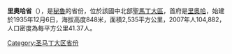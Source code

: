 '''里奧哈省'''（{{lang-es|Provincia de Rioja}}），是[[秘魯|秘魯]]的省份，位於該國中北部[[聖馬丁大區|聖馬丁大區]]，首府是[[里奧哈|里奧哈]]，始建於1935年12月6日，海拔高度848米，面積2,535平方公里，2007年人104,882，人口密度為每平方公里41.37人。

{{coord|6.061366|S|77.166782|W|type:adm2nd_source:itwiki|display=title}}

{{秘魯省份|state=collapsed}}
{{秘鲁行政区划小作品}}
[[Category:圣马丁大区省份|Category:圣马丁大区省份]]